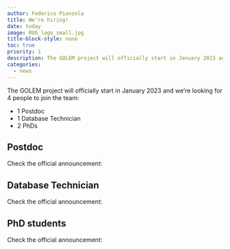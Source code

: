 ```yaml
---
author: Federico Pianzola
title: We're hiring!
date: today
image: RUG_logo_small.jpg
title-block-style: none
toc: true
priority: 1
description: The GOLEM project will officially start in January 2023 and we're looking for 4 people to join the team!
categories:
  - news
---
```


The GOLEM project will officially start in January 2023 and we're looking for 4 people to join the team:

- 1 Postdoc
- 1 Database Technician
- 2 PhDs

## Postdoc
Check the official announcement: 

## Database Technician
Check the official announcement: 

## PhD students
Check the official announcement: 